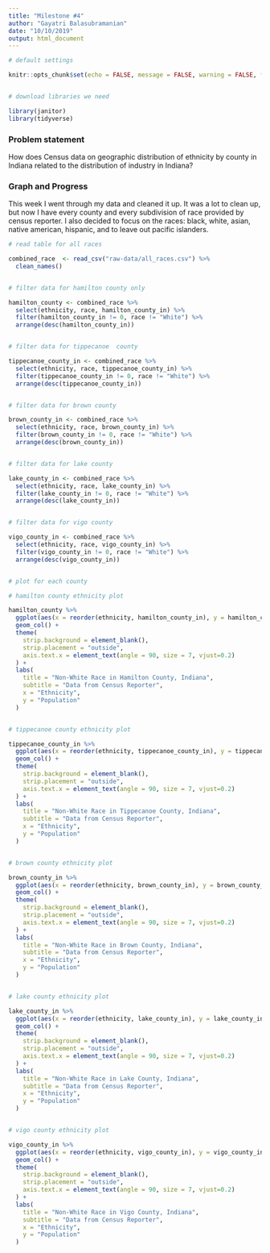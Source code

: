 ```yaml
---
title: "Milestone #4"
author: "Gayatri Balasubramanian"
date: "10/10/2019"
output: html_document
---
```


```r

# default settings

knitr::opts_chunk$set(echo = FALSE, message = FALSE, warning = FALSE, fig.width=7, fig.height=4)


# download libraries we need

library(janitor)
library(tidyverse)

```

### Problem statement

How does Census data on geographic distribution of ethnicity by county in Indiana related to the distribution of industry in Indiana?

### Graph and Progress

This week I went through my data and cleaned it up. It was a lot to clean up, but now I have every county and every subdivision of race provided by census reporter. I also decided to focus on the races: black, white, asian, native american, hispanic, and to leave out pacific islanders.


```r

# read table for all races

combined_race  <- read_csv("raw-data/all_races.csv") %>%
  clean_names()


# filter data for hamilton county only

hamilton_county <- combined_race %>% 
  select(ethnicity, race, hamilton_county_in) %>% 
  filter(hamilton_county_in != 0, race != "White") %>% 
  arrange(desc(hamilton_county_in))


# filter data for tippecanoe  county

tippecanoe_county_in <- combined_race %>% 
  select(ethnicity, race, tippecanoe_county_in) %>% 
  filter(tippecanoe_county_in != 0, race != "White") %>% 
  arrange(desc(tippecanoe_county_in))


# filter data for brown county

brown_county_in <- combined_race %>% 
  select(ethnicity, race, brown_county_in) %>% 
  filter(brown_county_in != 0, race != "White") %>% 
  arrange(desc(brown_county_in))


# filter data for lake county

lake_county_in <- combined_race %>% 
  select(ethnicity, race, lake_county_in) %>% 
  filter(lake_county_in != 0, race != "White") %>% 
  arrange(desc(lake_county_in))


# filter data for vigo county

vigo_county_in <- combined_race %>% 
  select(ethnicity, race, vigo_county_in) %>% 
  filter(vigo_county_in != 0, race != "White") %>% 
  arrange(desc(vigo_county_in))


# plot for each county

# hamilton county ethnicity plot

hamilton_county %>% 
  ggplot(aes(x = reorder(ethnicity, hamilton_county_in), y = hamilton_county_in, fill = race)) + 
  geom_col() +
  theme(
    strip.background = element_blank(),
    strip.placement = "outside", 
    axis.text.x = element_text(angle = 90, size = 7, vjust=0.2)
  ) +
  labs(
    title = "Non-White Race in Hamilton County, Indiana",
    subtitle = "Data from Census Reporter",
    x = "Ethnicity",
    y = "Population"
  )


# tippecanoe county ethnicity plot

tippecanoe_county_in %>% 
  ggplot(aes(x = reorder(ethnicity, tippecanoe_county_in), y = tippecanoe_county_in, fill = race)) + 
  geom_col() +
  theme(
    strip.background = element_blank(),
    strip.placement = "outside", 
    axis.text.x = element_text(angle = 90, size = 7, vjust=0.2)
  ) +
  labs(
    title = "Non-White Race in Tippecanoe County, Indiana",
    subtitle = "Data from Census Reporter",
    x = "Ethnicity",
    y = "Population"
  )


# brown county ethnicity plot

brown_county_in %>% 
  ggplot(aes(x = reorder(ethnicity, brown_county_in), y = brown_county_in, fill = race)) + 
  geom_col() +
  theme(
    strip.background = element_blank(),
    strip.placement = "outside", 
    axis.text.x = element_text(angle = 90, size = 7, vjust=0.2)
  ) +
  labs(
    title = "Non-White Race in Brown County, Indiana",
    subtitle = "Data from Census Reporter",
    x = "Ethnicity",
    y = "Population"
  )


# lake county ethnicity plot

lake_county_in %>% 
  ggplot(aes(x = reorder(ethnicity, lake_county_in), y = lake_county_in, fill = race)) + 
  geom_col() +
  theme(
    strip.background = element_blank(),
    strip.placement = "outside", 
    axis.text.x = element_text(angle = 90, size = 7, vjust=0.2)
  ) +
  labs(
    title = "Non-White Race in Lake County, Indiana",
    subtitle = "Data from Census Reporter",
    x = "Ethnicity",
    y = "Population"
  )


# vigo county ethnicity plot

vigo_county_in %>% 
  ggplot(aes(x = reorder(ethnicity, vigo_county_in), y = vigo_county_in, fill = race)) + 
  geom_col() +
  theme(
    strip.background = element_blank(),
    strip.placement = "outside", 
    axis.text.x = element_text(angle = 90, size = 7, vjust=0.2)
  ) +
  labs(
    title = "Non-White Race in Vigo County, Indiana",
    subtitle = "Data from Census Reporter",
    x = "Ethnicity",
    y = "Population"
  )

```